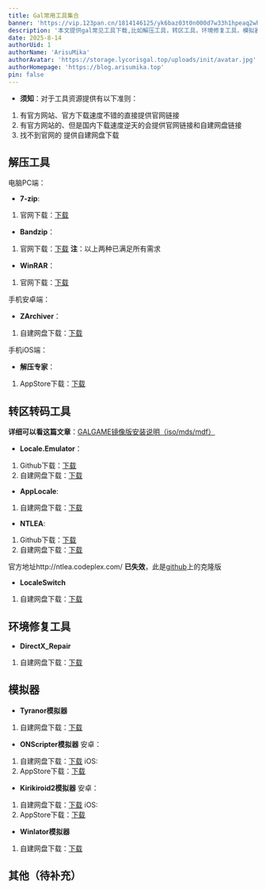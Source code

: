 ```yaml
---
title: Gal常用工具集合
banner: 'https://vip.123pan.cn/1814146125/yk6baz03t0n000d7w33h1hpeaq2whyx1DIYPAdexAqevAGx1Aqav.jpg'
description: '本文提供gal常见工具下载,比如解压工具，转区工具，环境修复工具，模拟器等'
date: 2025-8-14
authorUid: 1
authorName: 'ArisuMika'
authorAvatar: 'https://storage.lycorisgal.top/uploads/init/avatar.jpg'
authorHomepage: 'https://blog.arisumika.top'
pin: false
---
```

* **须知**：对于工具资源提供有以下准则：
1. 有官方网站、官方下载速度不错的直接提供官网链接
2. 有官方网站的、但是国内下载速度逆天的会提供官网链接和自建网盘链接
3. 找不到官网的 提供自建网盘下载

## 解压工具
电脑PC端：
* **7-zip**:
1. 官网下载：[下载](https://7-zip.org/download.html)
* **Bandzip**：
1. 官网下载：[下载](https://cn.bandisoft.com/bandizip/)
**注**：以上两种已满足所有需求
* **WinRAR**：
1. 官网下载：[下载](https://www.rarlab.com/download.htm)

手机安卓端：
* **ZArchiver**：
1. 自建网盘下载：[下载](https://cloud.arisumika.top/s/2Wi7)

手机iOS端：
* **解压专家**：
1. AppStore下载：[下载](https://apps.apple.com/cn/app/%E8%A7%A3%E5%8E%8B%E4%B8%93%E5%AE%B6-dzip-zip-rar-7z-%E5%BF%AB%E9%80%9F%E8%A7%A3%E5%8E%8B%E5%92%8C%E5%8E%8B%E7%BC%A9/id1400133654)

## 转区转码工具
**详细可以看这篇文章**：[GALGAME镜像版安装说明（iso/mds/mdf）](https://www.lycorisgal.com/doc/teach/mdf)

* **Locale.Emulator**：
1. Github下载：[下载](https://github.com/xupefei/Locale-Emulator/releases)
2. 自建网盘下载：[下载](https://cloud.arisumika.top/s/qKHn)

* **AppLocale**:
1. 自建网盘下载：[下载](https://cloud.arisumika.top/s/eYcO)

* **NTLEA**:
1. Github下载：[下载](https://github.com/IshYume/ntlea-archive)
2. 自建网盘下载：[下载](https://cloud.arisumika.top/s/4DT1)

官方地址http://ntlea.codeplex.com/ **已失效**，此是[github](https://github.com/IshYume/ntlea-archive)上的克隆版

* **LocaleSwitch**
1. 自建网盘下载：[下载](https://cloud.arisumika.top/s/rJuy)

## 环境修复工具
* **DirectX_Repair**
1. 自建网盘下载：[下载](https://cloud.arisumika.top/s/GzC5)

## 模拟器
* **Tyranor模拟器**
1. 自建网盘下载：[下载](https://cloud.arisumika.top/s/1JIv)

* **ONScripter模拟器**
安卓：
1. 自建网盘下载：[下载](https://cloud.arisumika.top/s/0Zhp)
iOS:
1. AppStore下载：[下载](https://apps.apple.com/cn/app/onsplayer/id1388250129)
* **Kirikiroid2模拟器**
安卓：
1. 自建网盘下载：[下载](https://cloud.arisumika.top/s/OntK)
iOS:
1. AppStore下载：[下载](https://apps.apple.com/cn/app/xp3player/id1064060287)

* **Winlator模拟器**
1. 自建网盘下载：[下载](https://cloud.arisumika.top/s/KpF7)
## 其他（待补充）
